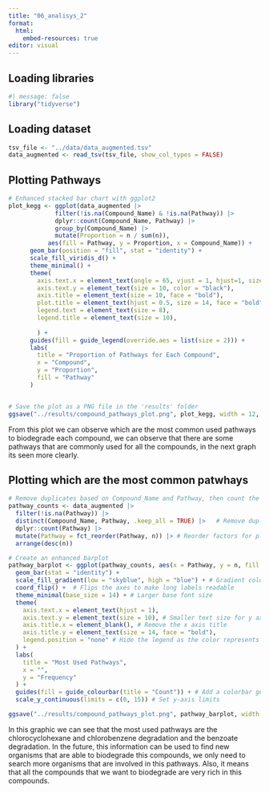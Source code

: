 ```yaml
---
title: "06_analisys_2"
format:
  html:
    embed-resources: true
editor: visual
---
```

## Loading libraries

```r
#| message: false
library("tidyverse")
```


## Loading dataset

```r
tsv_file <- "../data/data_augmented.tsv"
data_augmented <- read_tsv(tsv_file, show_col_types = FALSE)
```

## Plotting Pathways

```r
# Enhanced stacked bar chart with ggplot2
plot_kegg <- ggplot(data_augmented |> 
             filter(!is.na(Compound_Name) & !is.na(Pathway)) |> 
             dplyr::count(Compound_Name, Pathway) |> 
             group_by(Compound_Name) |> 
             mutate(Proportion = n / sum(n)), 
           aes(fill = Pathway, y = Proportion, x = Compound_Name)) +
      geom_bar(position = "fill", stat = "identity") +
      scale_fill_viridis_d() +
      theme_minimal() +
      theme(
        axis.text.x = element_text(angle = 65, vjust = 1, hjust=1, size = 8, color = "black"),
        axis.text.y = element_text(size = 10, color = "black"),
        axis.title = element_text(size = 10, face = "bold"),
        plot.title = element_text(hjust = 0.5, size = 14, face = "bold"),
        legend.text = element_text(size = 8),
        legend.title = element_text(size = 10),
        
        ) +
      guides(fill = guide_legend(override.aes = list(size = 2))) +
      labs(
        title = "Proportion of Pathways for Each Compound",
        x = "Compound",
        y = "Proportion",
        fill = "Pathway"
      )


# Save the plot as a PNG file in the 'results' folder
ggsave("../results/compound_pathways_plot.png", plot_kegg, width = 12, height = 8, units = "in")
```

From this plot we can observe which are the most common used pathways to biodegrade each compound, we can observe that there are some pathways that are commonly used for all the compounds, in the next graph its seen more clearly.

## Plotting which are the most common patwhays

```r
# Remove duplicates based on Compound_Name and Pathway, then count the occurrences of each pathway
pathway_counts <- data_augmented |> 
  filter(!is.na(Pathway)) |> 
  distinct(Compound_Name, Pathway, .keep_all = TRUE) |>   # Remove duplicates
  dplyr::count(Pathway) |> 
  mutate(Pathway = fct_reorder(Pathway, n)) |> # Reorder factors for plotting
  arrange(desc(n))

# Create an enhanced barplot
pathway_barplot <- ggplot(pathway_counts, aes(x = Pathway, y = n, fill = n)) +
  geom_bar(stat = "identity") +
  scale_fill_gradient(low = "skyblue", high = "blue") + # Gradient color
  coord_flip() +  # Flips the axes to make long labels readable
  theme_minimal(base_size = 14) + # Larger base font size
  theme(
    axis.text.x = element_text(hjust = 1),
    axis.text.y = element_text(size = 10), # Smaller text size for y axis labels
    axis.title.x = element_blank(), # Remove the x axis title
    axis.title.y = element_text(size = 14, face = "bold"),
    legend.position = "none" # Hide the legend as the color represents frequency
  ) +
  labs(
    title = "Most Used Pathways",
    x = "",
    y = "Frequency"
  ) +
  guides(fill = guide_colourbar(title = "Count")) + # Add a colorbar guide
  scale_y_continuous(limits = c(0, 15)) # Set y-axis limits

ggsave("../results/compound_pathways_plot.png", pathway_barplot, width = 12, height = 8, units = "in")
```

In this graphic we can see that the most used pathways are the chlorocyclohexane and chlorobenzene degradation and the benzoate degradation. In the future, this information can be used to find new organisms that are able to biodegrade this compounds, we only need to search more organisms that are involved in this pathways. Also, it means that all the compounds that we want to biodegrade are very rich in this compounds.

